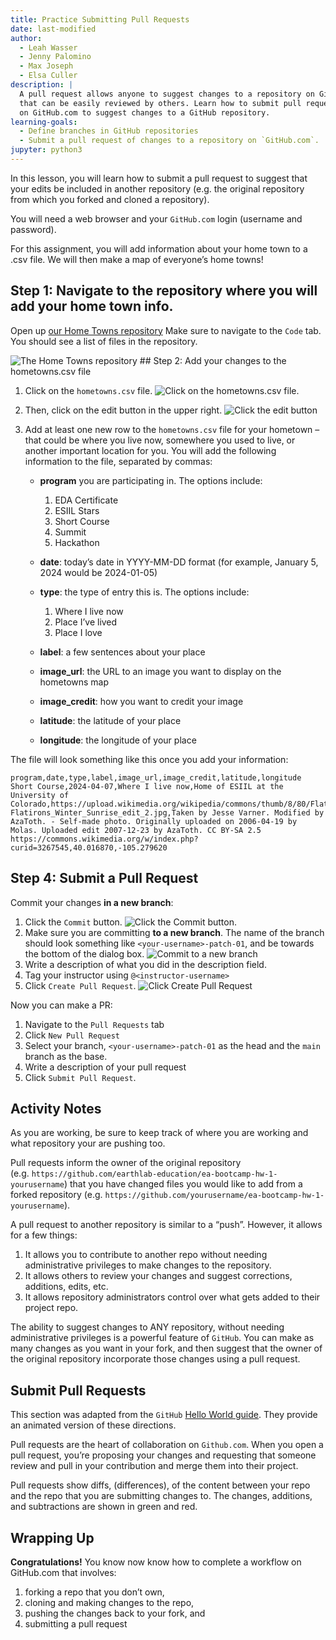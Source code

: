 ```yaml
---
title: Practice Submitting Pull Requests
date: last-modified
author:
  - Leah Wasser
  - Jenny Palomino
  - Max Joseph
  - Elsa Culler
description: |
  A pull request allows anyone to suggest changes to a repository on GitHub
  that can be easily reviewed by others. Learn how to submit pull requests
  on GitHub.com to suggest changes to a GitHub repository.
learning-goals: 
  - Define branches in GitHub repositories
  - Submit a pull request of changes to a repository on `GitHub.com`. 
jupyter: python3
---
```


In this lesson, you will learn how to submit a pull request to suggest that your edits be included in another repository (e.g. the original repository from which you forked and cloned a repository).

You will need a web browser and your `GitHub.com` login (username and password).

For this assignment, you will add information about your home town to a .csv file. We will then make a map of everyone's home towns!

## Step 1: Navigate to the repository where you will add your home town info.

Open up [our Home Towns repository](https://github.com/cu-esiil-edu/hometowns)
Make sure to navigate to the `Code` tab. You should see a list of files in the repository.

![The Home Towns repository](/img/earth-analytics/git-version-control/pr-activity/hometowns.png)
## Step 2: Add your changes to the hometowns.csv file

  1. Click on the `hometowns.csv` file. 
     ![Click on the `hometowns.csv` file.](/img/earth-analytics/git-version-control/pr-activity/hometowns_csv.png)
  2. Then, click on the edit button in the upper right.
     ![Click the edit button](/img/earth-analytics/git-version-control/pr-activity/edit.png)
  3. Add at least one new row to the `hometowns.csv` file for your hometown -- that could be where you live now, somewhere you used to live, or another important location for you. You will add the following information to the file, separated by commas:

      * **program** you are participating in. The options include: 

        1. EDA Certificate
        2. ESIIL Stars
        3. Short Course
        4. Summit
        5. Hackathon

      * **date**: today's date in YYYY-MM-DD format (for example, January 5, 2024 would be 2024-01-05)
      * **type**: the type of entry this is. The options include:

        1. Where I live now
        2. Place I've lived
        3. Place I love

      * **label**: a few sentences about your place
      * **image_url**: the URL to an image you want to display on the hometowns map
      * **image_credit**: how you want to credit your image
      * **latitude**: the latitude of your place
      * **longitude**: the longitude of your place

The file will look something like this once you add your information:  

```csv
program,date,type,label,image_url,image_credit,latitude,longitude
Short Course,2024-04-07,Where I live now,Home of ESIIL at the University of Colorado,https://upload.wikimedia.org/wikipedia/commons/thumb/8/80/Flatirons_Winter_Sunrise_edit_2.jpg/2560px-Flatirons_Winter_Sunrise_edit_2.jpg,Taken by Jesse Varner. Modified by AzaToth. - Self-made photo. Originally uploaded on 2006-04-19 by Molas. Uploaded edit 2007-12-23 by AzaToth. CC BY-SA 2.5 https://commons.wikimedia.org/w/index.php?curid=3267545,40.016870,-105.279620
```

## Step 4:  Submit a Pull Request

Commit your changes **in a new branch**:

  1. Click the `Commit` button.
     ![Click the `Commit` button.](/img/earth-analytics/git-version-control/pr-activity/commit.png)
  2. Make sure you are committing **to a new branch**. The name of the branch should look something like `<your-username>-patch-01`, and be towards the bottom of the dialog box.
     ![Commit to a new branch](/img/earth-analytics/git-version-control/pr-activity/propose-changes.png)
  3. Write a description of what you did in the description field.
  4. Tag your instructor using `@<instructor-username>`
  5. Click `Create Pull Request`.
     ![Click `Create Pull Request`](/img/earth-analytics/git-version-control/pr-activity/create-pr.png)


Now you can make a PR:

  1. Navigate to the `Pull Requests` tab
  2. Click `New Pull Request`
  3. Select your branch, `<your-username>-patch-01` as the head and the `main` branch as the base.
  4. Write a description of your pull request
  5. Click `Submit Pull Request`.


## Activity Notes 

As you are working, be sure to keep track of where you are working and what 
repository your are pushing too.

Pull requests inform the owner of the original repository (e.g. `https://github.com/earthlab-education/ea-bootcamp-hw-1-yourusername`) that you have changed files you would like to add from a forked repository (e.g. `https://github.com/yourusername/ea-bootcamp-hw-1-yourusername`). 

A pull request to another repository is similar to a “push”. However, it allows for a few things:

1. It allows you to contribute to another repo without needing administrative privileges to make changes to the repository.
2. It allows others to review your changes and suggest corrections, additions, edits, etc.
3. It allows repository administrators control over what gets added to their project repo.

The ability to suggest changes to ANY repository, without needing administrative privileges is a powerful feature of `GitHub`. You can make as many changes as you want in your fork, and then suggest that the owner of the original repository incorporate those changes using a pull request.

## Submit Pull Requests 

This section was adapted from the `GitHub` <a href="https://guides.github.com/activities/hello-world/" target = "_blank">Hello World guide</a>. They provide an animated version of these directions.

Pull requests are the heart of collaboration on `Github.com`. When you open a pull request, you’re proposing your changes and requesting that someone review and pull in your contribution and merge them into their project.

Pull requests show diffs, (differences), of the content between your repo and the repo that you are submitting changes to. The changes, additions, and subtractions are shown in green and red.

## Wrapping Up 

**Congratulations!** You know now know how to complete a workflow on GitHub.com that involves:

1. forking a repo that you don't own,
2. cloning and making changes to the repo, 
3. pushing the changes back to your fork, and
4. submitting a pull request
